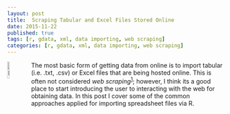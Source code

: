 ```yaml
---
layout: post
title:  Scraping Tabular and Excel Files Stored Online
date: 2015-11-22
published: true
tags: [r, gdata, xml, data importing, web scraping]
categories: [r, gdata, xml, data importing, web scraping]
---
```


<a href="http://bradleyboehmke.github.io/2015/12/scraping-tabular-data.html"><img src="http://www.rcsb.org/pdb/general_information/releases/1504_images/icons/BatchDownloadTool.png" alt="Importing Online Data" style="float:left; margin:0px 5px 5px 0px; width: 10%; height: 10%;"></a>
The most basic form of getting data from online is to import tabular (i.e. .txt, .csv) or Excel files that are being hosted online. This is often not considered *web scraping*<sup><a href="#fn1" id="ref1">1</a></sup>; however, I think its a good place to start introducing the user to interacting with the web for obtaining data. In this post I cover some of the common approaches applied for importing spreadsheet files via R.<!--more--> 

<br>

